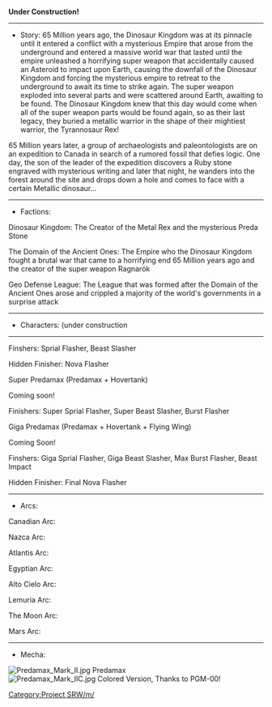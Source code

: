 '''Under Construction!'''
----
*Story: 65 Million years ago, the Dinosaur Kingdom was at its pinnacle until it entered a conflict with a mysterious Empire that arose from the underground and entered a massive world war that lasted until the empire unleashed a horrifying super weapon that accidentally caused an Asteroid to impact upon Earth, causing the downfall of the Dinosaur Kingdom and forcing the mysterious empire to retreat to the underground to await its time to strike again. The super weapon exploded into several parts and were scattered around Earth, awaiting to be found. The Dinosaur Kingdom knew that this day would come when all of the super weapon parts would  be found again, so as their last legacy, they buried a metallic warrior in the shape of their mightiest warrior, the Tyrannosaur Rex! 

65 Million years later, a group of archaeologists and paleontologists are on an expedition to Canada in search of a rumored fossil that defies logic. One day, the son of the leader of the expedition discovers a Ruby stone engraved with mysterious writing and later that night, he wanders into the forest around the site and drops down a hole and comes to face with a certain Metallic dinosaur...

----

*Factions:

Dinosaur Kingdom: The Creator of the Metal Rex and the mysterious Preda Stone

The Domain of the Ancient Ones: The Empire who the Dinosaur Kingdom fought a brutal war that came to a horrifying end 65 Million years ago and the creator of the super weapon Ragnarök

Geo Defense League: The League that was formed after the Domain of the Ancient Ones arose and crippled a majority of the world's governments in a surprise attack 

----

*Characters: (under construction

----

Finshers: Sprial Flasher, Beast Slasher

Hidden Finisher: Nova Flasher

Super Predamax (Predamax + Hovertank)

Coming soon!

Finishers: Super Sprial Flasher, Super Beast Slasher, Burst Flasher

Giga Predamax (Predamax + Hovertank + Flying Wing)

Coming Soon!

Finshers: Giga Sprial Flasher, Giga Beast Slasher, Max Burst Flasher, Beast Impact

Hidden Finisher: Final Nova Flasher
----

*Arcs:

Canadian Arc:

Nazca Arc: 

Atlantis Arc:

Egyptian Arc:

Alto Cielo Arc:

Lemuria Arc:

The Moon Arc:

Mars Arc:

----
*Mecha:

[[Image:Predamax Mark II.jpg|thumb|left]]
Predamax
<br clear="all" />
[[Image:Predamax Mark IIC.jpg|thumb|left]]
Colored Version, Thanks to PGM-00!
<br clear="all" />

[[Category:Project SRW/m/]]